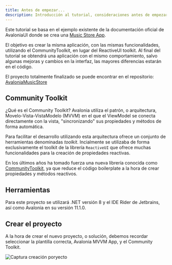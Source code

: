 ```yaml
---
title: Antes de empezar...
description: Introducción al tutorial, consideraciones antes de empezar
---
```


Este tutorial se basa en el ejemplo existente de la documentación oficial de AvaloniaUI donde se crea una [Music Store App](https://docs.avaloniaui.net/docs/tutorials/music-store-app/).

El objetivo es crear la misma aplicación, con las mismas funcionalidades, utilizando el CommunityToolkit, en lugar del ReactiveUI toolkit. Al final del tutorial se obtendrá una aplicación con el mismo comportamiento, salvo algunas mejoras y cambios en la interfaz, las mayores diferencias estarán en el código.

El proyecto totalmente finalizado se puede encontrar en el repositorio: [AvaloniaMusicStore](hhttps://github.com/GonGarce/AvaloniaTutorialttps://github.com/GonGarce/AvaloniaMusicStore)

## Community Toolkit

¿Qué es el Community Toolkit? Avalonia utiliza el patrón, o arquitectura, Movelo-Vista-VistaModelo (MVVM) en el que el ViewModel se conecta directamente con la vista, "sincronizando" sus propiedades y métodos de forma automática.

Para facilitar el desarrollo utilizando esta arquitectura ofrece un conjunto de herramientas denominadas _toolkit_. Incialmente se utilizaba de forma exclusivamente el toolkit de la librería ``ReactiveUI`` que ofrece muchas funcionalidades para la creación de propiedades reactivas.

En los últimos años ha tomado fuerza una nueva librería conocida como [CommunityToolkit](https://learn.microsoft.com/en-us/dotnet/communitytoolkit/mvvm/), ya que reduce el código boilerplate a la hora de crear propiedades y métodos reactivos.

## Herramientas

Para este proyecto se utilizará .NET versión 8 y el IDE Rider de Jetbrains, así como Avalonia en su versión 11.1.0.

## Crear el proyecto

A la hora de crear el nuevo proyecto, o solución, debemos recordar seleccionar la plantilla correcta, Avalonia MVVM App, y el Community Toolkit.

![Captura creación poryecto](../../../assets/images/create_project.png)
